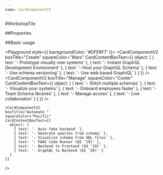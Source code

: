```yaml
---
name: CardComponentV2
---
```



#WorkshopTile

##Properties

<PropsTable of={CardComponentV2} />

##Basic usage

<Playground style={{ backgroundColor: '#DFE6F7' }}>
  <CardComponentV2
    boxTitle="Create"
    squareColor="Mars"
    CardContentBoxText={{
      object: [
        { text: '- Prototype visually new systems' },
        { text: '- Instant GraphQL Development Environment' },
        { text: '- Host your GraphQL Schema' },
        { text: '- Use schema versioning' },
        { text: '- Use web based GraphiQL' }
      ]
    }}
  />
  <CardComponentV2
    boxTitle="Manage"
    squareColor="Cooler"
    CardContentBoxText={{
      object: [
        { text: '- Stitch multiple schemas' },
        { text: '- Visualize your systems' },
        { text: '- Onboard employees faster' },
        { text: '- Team Schema libraries' },
        { text: '- Manage access' },
        { text: '- Live collaboration' }
      ]
    }}
  />

    <CardComponentV2
    boxTitle="Automate "
    squareColor="Pacific"
    CardContentBoxText={{
      object: [
        { text: '- Auto fake backend' },
        { text: '- Generate queries from schema' },
        { text: '- Visualize schema from GQL files' },
        { text: '- FAAS Code Runner (Q2 ’19)' },
        { text: '- Backend to Frontend (Q3 ’19)' },
        { text: '- GraphQL to Backend (Q1 ’20)' }
      ]
    }}

/>

</Playground>
